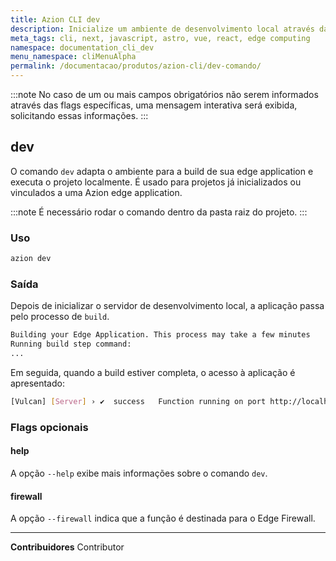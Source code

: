 ```yaml
---
title: Azion CLI dev
description: Inicialize um ambiente de desenvolvimento local através da Azion CLI.
meta_tags: cli, next, javascript, astro, vue, react, edge computing
namespace: documentation_cli_dev
menu_namespace: cliMenuAlpha
permalink: /documentacao/produtos/azion-cli/dev-comando/
---
```



:::note
No caso de um ou mais campos obrigatórios não serem informados através das flags específicas, uma mensagem interativa será exibida, solicitando essas informações.
:::


## dev

O comando `dev` adapta o ambiente para a build de sua edge application e executa o projeto localmente. É usado para projetos já inicializados ou vinculados a uma Azion edge application.

<LinkButton outlined link="/pt-br/documentacao/produtos/azion-cli/link-comando/" label="vincule um projeto em uma Azion edge appliction" variant="secondary" /> 

:::note 
É necessário rodar o comando dentro da pasta raiz do projeto.
:::

### Uso

```sh
azion dev
```

### Saída 

Depois de inicializar o servidor de desenvolvimento local, a aplicação passa pelo processo de `build`.

```sh 
Building your Edge Application. This process may take a few minutes
Running build step command:
...
```

Em seguida, quando a build estiver completa, o acesso à aplicação é apresentado:

```sh
[Vulcan] [Server] › ✔  success   Function running on port http://localhost:3000  
```

### Flags opcionais

#### help

A opção `--help` exibe mais informações sobre o comando `dev`.

#### firewall

A opção `--firewall` indica que a função é destinada para o Edge Firewall.

<LinkButton outlined link="/pt-br/documentacao/produtos/guias/edge-functions/primeiros-passos/" label="edge functions para edge applications" variant="secondary" />
<LinkButton outlined link="/pt-br/documentacao/produtos/secure/edge-firewall/edge-functions/" label="edge functions para edge firewall" variant="secondary" /> 


---


**Contribuidores** <ContributorList>Contributor</ContributorList>
